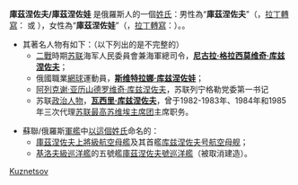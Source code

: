 '''庫茲涅佐夫/庫茲涅佐娃''' 是俄羅斯人的一個[[姓氏|姓氏]]：男性為“'''庫茲涅佐夫'''”（'''{{lang-ru|Кузнецов}}'''，[[拉丁轉寫|拉丁轉寫]]：'''{{lang|la|Kuznetsov}}''' 或 '''{{lang|la|Kuznetsoff}}'''），女性為“'''庫茲涅佐娃'''”（'''{{lang-ru|Кузнецова}}'''，[[拉丁轉寫|拉丁轉寫]]：'''{{lang|la|Kuznetsova}}'''）。{{cn|是為第三大常見的[[俄羅斯|俄羅斯]]人之姓氏}}。

* 其著名人物有如下：（以下列出的是不完整的）
** [[二戰|二戰]]時期[[苏联|苏联]]海军人民委員會兼海軍總司令，'''[[尼古拉·格拉西莫维奇·库兹涅佐夫|尼古拉·格拉西莫维奇·库兹涅佐夫]]'''；
** 俄國職業[[網球|網球]]運動員，'''[[斯维特拉娜·库兹涅佐娃|斯维特拉娜·库兹涅佐娃]]'''；
** [[阿列克谢·亚历山德罗维奇·库兹涅佐夫|阿列克谢·亚历山德罗维奇·库兹涅佐夫]]，苏联列宁格勒党委第一书记
** 苏联[[政治人物|政治人物]]，'''[[瓦西里·库兹涅佐夫_(政治人物)|瓦西里·库兹涅佐夫]]'''，曾于1982-1983年、1984年和1985年三次代理[[苏联最高苏维埃主席团|苏联最高苏维埃主席团]]主席职务。

* 蘇聯/俄羅斯[[軍艦|軍艦]]中[[库兹涅佐夫号|以這個姓氏]]命名的：
** [[庫茲涅佐夫元帥級航空母艦|庫茲涅佐夫上將級航空母艦]]及其首艦[[库兹涅佐夫号航空母舰|库兹涅佐夫号航空母舰]]；
** [[基洛夫級巡洋艦|基洛夫級巡洋艦]]的五號艦[[庫茲涅佐夫號巡洋艦|庫茲涅佐夫號巡洋艦]]（被取消建造）。

{{Disambiguation|Kuznetsov|Cat=五字姓氏消歧义}}
[[Category:俄语姓氏|Kuznetsov]]